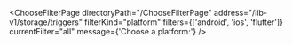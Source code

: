 

<ChooseFilterPage
  directoryPath="/ChooseFilterPage"
  address="/lib-v1/storage/triggers"
  filterKind="platform"
  filters={['android', 'ios', 'flutter']}
  currentFilter="all"
  message={'Choose a platform:'}
/>
